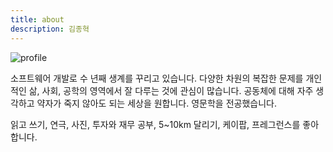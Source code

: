 ```yaml
---
title: about
description: 김종혁
---
```


![profile](../images/profile2.jpg)

소프트웨어 개발로 수 년째 생계를 꾸리고 있습니다. 다양한 차원의 복잡한 문제를 개인적인 삶, 사회, 공학의 영역에서 잘 다루는 것에 관심이 많습니다. 공동체에 대해 자주 생각하고 약자가 죽지 않아도 되는 세상을 원합니다. 영문학을 전공했습니다.

읽고 쓰기, 연극, 사진, 투자와 재무 공부, 5~10km 달리기, 케이팝, 프레그런스를 좋아합니다.
